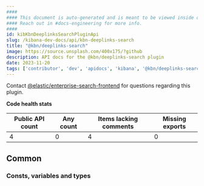 ```yaml
---
####
#### This document is auto-generated and is meant to be viewed inside our experimental, new docs system.
#### Reach out in #docs-engineering for more info.
####
id: kibKbnDeeplinksSearchPluginApi
slug: /kibana-dev-docs/api/kbn-deeplinks-search
title: "@kbn/deeplinks-search"
image: https://source.unsplash.com/400x175/?github
description: API docs for the @kbn/deeplinks-search plugin
date: 2023-11-20
tags: ['contributor', 'dev', 'apidocs', 'kibana', '@kbn/deeplinks-search']
---
```




Contact [@elastic/enterprise-search-frontend](https://github.com/orgs/elastic/teams/enterprise-search-frontend) for questions regarding this plugin.

**Code health stats**

| Public API count  | Any count | Items lacking comments | Missing exports |
|-------------------|-----------|------------------------|-----------------|
| 4 | 0 | 4 | 0 |

## Common

### Consts, variables and types
<DocDefinitionList data={kbnDeeplinksSearchObj.common.misc}/>

